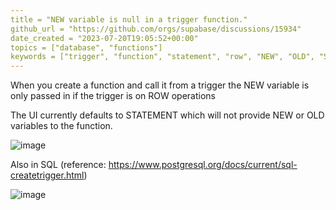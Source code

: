 ```yaml
---
title = "NEW variable is null in a trigger function."
github_url = "https://github.com/orgs/supabase/discussions/15934"
date_created = "2023-07-20T19:05:52+00:00"
topics = ["database", "functions"]
keywords = ["trigger", "function", "statement", "row", "NEW", "OLD", "SQL"]
---
```


When you create a function and call it from a trigger the NEW variable is only passed in if the trigger is on ROW operations

The UI currently defaults to STATEMENT which will not provide NEW or OLD variables to the function.

![image](/docs/img/troubleshooting/49e11154-296b-42b9-8036-8a7288e49b8a.png)

Also in SQL (reference: https://www.postgresql.org/docs/current/sql-createtrigger.html)

![image](/docs/img/troubleshooting/c7ac0f69-6fb9-4ff2-8aab-5cda6bada3f6.png)
